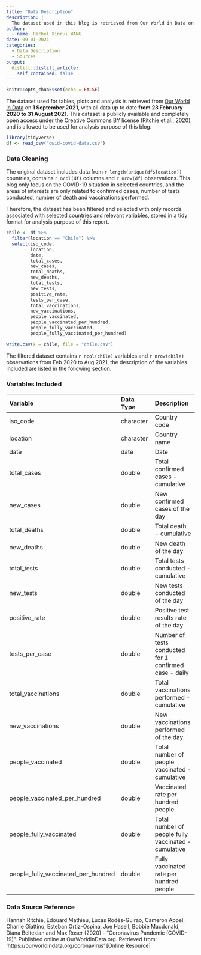```yaml
---
title: "Data Description"
description: |
  The dataset used in this blog is retrieved from Our World in Data on 1 Sep 2021.
author:
  - name: Rachel Xinrui WANG
date: 09-01-2021
categories:
  - Data Description
  - Sources
output:
  distill::distill_article:
    self_contained: false
---
```



```r
knitr::opts_chunk$set(echo = FALSE)
```


The dataset used for tables, plots and analysis is retrieved from [Our World in Data](https://ourworldindata.org/coronavirus/country/chile) on **1 September 2021**, with all data up to date **from 23 February 2020 to 31 August 2021**. This dataset is publicly available and completely open access under the Creative Commons BY license (Ritchie et al., 2020), and is allowed to be used for analysis purpose of this blog.

```r
library(tidyverse)
df <- read_csv("owid-covid-data.csv")

```

### Data Cleaning

The original dataset includes data from `r length(unique(df$location))` countries, contains `r ncol(df)` columns and `r nrow(df)` observations. This blog only focus on the COVID-19 situation in selected countries, and the areas of interests are only related to confirmed cases, number of tests conducted, number of death and vaccinations performed. 

Therefore, the dataset has been filtered and selected with only records associated with selected countries and relevant variables, stored in a tidy format for analysis purpose of this report.

```r
chile <- df %>% 
  filter(location == "Chile") %>% 
  select(iso_code,
         location,
         date,
         total_cases,
         new_cases,
         total_deaths,
         new_deaths,
         total_tests,
         new_tests,
         positive_rate,
         tests_per_case,
         total_vaccinations,
         new_vaccinations,
         people_vaccinated,
         people_vaccinated_per_hundred,
         people_fully_vaccinated,
         people_fully_vaccinated_per_hundred)
```

```r
write.csv(x = chile, file = "chile.csv")
```

The filtered dataset contains `r ncol(chile)` variables and `r nrow(chile)` observations from Feb 2020 to Aug 2021, the description of the variables included are listed in the following section.

### Variables Included

|Variable         |Data Type |Description  |
|:----------------|:---------|:------------|
|iso_code                            |character |Country code |
|location                            |character |Country name |
|date                                |date      |Date         |
|total_cases                         |double    |Total confirmed cases - cumulative |
|new_cases                           |double    |New confirmed cases of the day|
|total_deaths                        |double    |Total death - cumulative |
|new_deaths                          |double    |New death of the day |
|total_tests                         |double    |Total tests conducted - cumulative |
|new_tests                           |double    |New tests conducted of the day |
|positive_rate                       |double    |Positive test results rate of the day|
|tests_per_case                      |double    |Number of tests conducted for 1 confirmed case - daily|
|total_vaccinations                  |double    |Total vaccinations performed - cumulative |
|new_vaccinations                    |double    |New vaccinations performed of the day |
|people_vaccinated                   |double    |Total number of people vaccinated - cumulative |
|people_vaccinated_per_hundred       |double    |Vaccinated rate per hundred people |
|people_fully_vaccinated             |double    |Total number of people fully vaccinated - cumulative |
|people_fully_vaccinated_per_hundred |double    |Fully vaccinated rate per hundred people |


### Data Source Reference

Hannah Ritchie, Edouard Mathieu, Lucas Rodés-Guirao, Cameron Appel, Charlie Giattino, Esteban Ortiz-Ospina, Joe Hasell, Bobbie Macdonald, Diana Beltekian and Max Roser (2020) - "Coronavirus Pandemic (COVID-19)". Published online at OurWorldInData.org. Retrieved from: 'https://ourworldindata.org/coronavirus' [Online Resource]